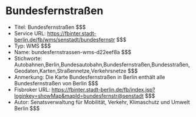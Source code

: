 # Bundesfernstraßen
- Titel: Bundesfernstraßen $$$
- Service URL: https://fbinter.stadt-berlin.de/fb/wms/senstadt/bundesfernstr $$$
- Typ: WMS $$$
- Name: bundesfernstrassen-wms-d22eef8a $$$
- Stichworte: Autobahnen,Berlin,Bundesautobahn,Bundesfernstraßen,Bundesstraßen,Geodaten,Karten,Straßennetze,Verkehrsnetze $$$
- Anmerkung: Die Karte Bundesfernstraßen in Berlin enthält alle Bundesfernstraßen von Berlin $$$
- Fisbroker URL: https://fbinter.stadt-berlin.de/fb/index.jsp?loginkey=showMap&mapId=bundesfernstr@senstadt $$$
- Autor: Senatsverwaltung für Mobilität, Verkehr, Klimaschutz und Umwelt Berlin $$$

